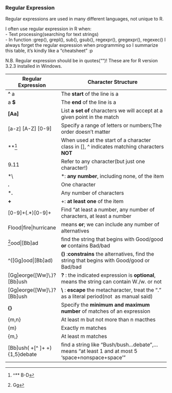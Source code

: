 ### Regular Expression
Regular expressions are used in many different languages, not unique to R.

I often use regular expression in R when:  
	- Text processing(searching for text strings)  
	- In function :grep(), grepl(), sub(), gsub(), regexpr(), gregexpr(), regexec()
I always forget the regular expression when programming so I summarize this table, it's kindly like a "cheatsheet" :p

N.B.
  Regular expression should be in quotes("")!
  These are for R version 3.2.3 installed in Windows.
 
 Regular Expression               |Character Structure
 ---------------------------------|-------------------------------------------------------------------------
 **^** a                          |The **start** of the line is a
 a **$**                          |The **end** of the line is a
 **[**Aa**]**                     |List **a set of** characters we will accept at a given point in the match
 [a-z]  [A-Z]  [0-9]              |Specify a range of letters or numbers;The order doesn't matter
 **^[^** B-D]                     |When used at the start of a character class in [], ^ indicates matching characters **NOT** 
 9**.**11                         |Refer to any character(but just one character!)
 *\                               |*: **any number**, including none, of the item
 **.**                            |One character
 ***\.**                          |Any number of characters
 **+**                            |+: **at least one** of the item
 [0-9]+(.*)[0-9]+                 |Find "at least a number, any number of characters, at least a number
 Flood\|fire\|hurricane           |means **or**; we can include any number of alternatives
 ^[Gg]ood\|[Bb]ad                 |find the string that begins with Good/good **or** contains Bad/bad
 ^([Gg]ood\|[Bb]ad)               |**()** :**constrains** the alternatives, find the string that begins with Good/good or Bad/bad
 [Gg]eorge([Ww]\\.)?[Bb]ush       |**?** : the indicated expression is **optional**, means the string can contain W./w. or not
 [Gg]eorge([Ww]\\.)?[Bb]ush       |**\\** : **escape** the metacharacter, treat the "." as a literal period(not \ as manual said)
 **{}**                           |Specify the **minimum and maximum number** of matches of an expression
 {m,n}                            |At least m but not more than n macthes
 {m}                              |Exactly m matches
 {m,}                             |At least m matches
 [Bb]ush( +[^ ]+ +){1,5}debate    |find a string like "Bush/bush…debate",… means "at least 1 and at most 5 'space+nonspace+space'"
